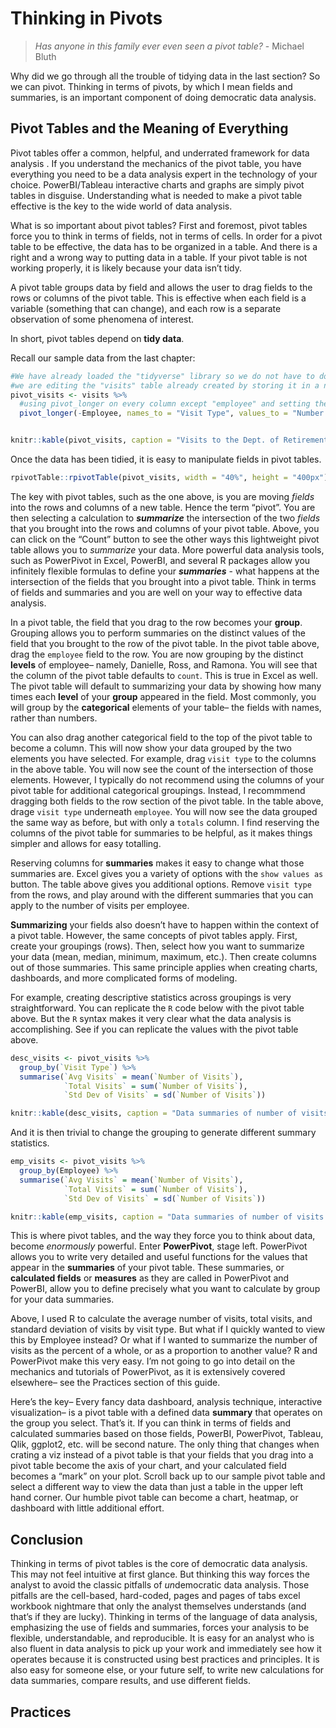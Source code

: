 # Thinking in Pivots

> *Has anyone in this family ever even seen a pivot table?* - Michael Bluth


Why did we go through all the trouble of tidying data in the last section? So we can pivot. Thinking in terms of pivots, by which I mean fields and summaries, is an important component of doing democratic data analysis. 

## Pivot Tables and the Meaning of Everything
Pivot tables offer a common,  helpful, and underrated framework for data analysis . If you understand the mechanics of the pivot table, you have everything you need to be a data analysis expert in the technology of your choice. PowerBI/Tableau interactive charts and graphs are simply pivot tables in disguise. Understanding what is needed to make a pivot table effective is the key to the wide world of data analysis. 

What is so important about pivot tables? First and foremost, pivot tables force you to think in terms of fields, not in terms of cells. In order for a pivot table to be effective, the data has to be organized in a table. And there is a right and a wrong way to putting data in a table. If your pivot table is not working properly, it is likely because your data isn't tidy. 

A pivot table groups data by field and allows the user to drag fields to the rows or columns of the pivot table. This is effective when each field is a variable (something that can change), and each row is a separate observation of some phenomena of interest. 

In short, pivot tables depend on **tidy data**. 

Recall our sample data from the last chapter:

```r
#We have already loaded the "tidyverse" library so we do not have to do it again
#we are editing the "visits" table already created by storing it in a new table pivot_visits
pivot_visits <- visits %>% 
  #using pivot_longer on every column except "employee" and setting the name of the new columns
  pivot_longer(-Employee, names_to = "Visit Type", values_to = "Number of Visits") 


knitr::kable(pivot_visits, caption = "Visits to the Dept. of Retirement Services in a given month")
```

Once the data has been tidied, it is easy to manipulate fields in pivot tables. 

```r
rpivotTable::rpivotTable(pivot_visits, width = "40%", height = "400px")
```

The key with pivot tables, such as the one above, is you are moving *fields* into the rows and columns of a new table. Hence the term "pivot". You are then selecting a calculation to ***summarize*** the intersection of the two *fields* that you brought into the rows and columns of your pivot table. Above, you can click on the "Count" button to see the other ways this lightweight pivot table allows you to *summarize* your data. More powerful data analysis tools, such as PowerPivot in Excel, PowerBI, and several R packages allow you infinitely flexible formulas to define your ***summaries*** -  what happens at the intersection of the fields that you brought into a pivot table.  Think in terms of fields and summaries and you are well on your way to effective data analysis. 

In a pivot table, the field that you drag to the row becomes your **group**. Grouping allows you to perform summaries on the distinct values of the field that you brought to the row of the pivot table. In the pivot table above, drag the `employee` field to the row. You are now grouping by the distinct **levels** of employee-- namely, Danielle, Ross, and Ramona. You will see that the column of the pivot table defaults to `count`. This is true in Excel as well. The pivot table will default to summarizing your data by showing how many times each **level** of your **group** appeared in the field. Most commonly, you will group by the **categorical** elements of your table-- the fields with names, rather than numbers. 

You can also drag another categorical field to the top of the pivot table to become a column. This will now show your data grouped by the two elements you have selected. For example, drag `visit type` to the columns in the above table. You will now see the count of the intersection of those elements. However, I typically do not recommend using the columns of your pivot table for additional categorical groupings. Instead, I recommmend dragging both fields to the row section of the pivot table. In the table above, drage `visit type` underneath `employee`. You will now see the data grouped the same way as before, but with only a `totals` column. I find reserving the columns of the pivot table for summaries to be helpful, as it makes things simpler and allows for easy totalling. 

Reserving columns for **summaries** makes it easy to change what those summaries are. Excel gives you a variety of options with the `show values as` button. The table above gives you additional options. Remove `visit type` from the rows, and play around with the different summaries that you can apply to the number of visits per employee.

**Summarizing** your fields also doesn't have to happen within the context of a pivot table. However, the same concepts of pivot tables apply. First, create your groupings (rows). Then, select how you want to summarize your data (mean, median, minimum, maximum, etc.). Then create columns out of those summaries. This same principle applies when creating charts, dashboards, and more complicated forms of modeling. 

For example, creating descriptive statistics across groupings is very straightforward. You can replicate the `R` code below with the pivot table above. But the `R` syntax makes it very clear what the data analysis is accomplishing. See if you can replicate the values with the pivot table above. 

```r
desc_visits <- pivot_visits %>% 
  group_by(`Visit Type`) %>% 
  summarise(`Avg Visits` = mean(`Number of Visits`),
            `Total Visits` = sum(`Number of Visits`),
            `Std Dev of Visits` = sd(`Number of Visits`))

knitr::kable(desc_visits, caption = "Data summaries of number of visits by visit type")

```

And it is then trivial to change the grouping to generate different summary statistics. 

```r
emp_visits <- pivot_visits %>% 
  group_by(Employee) %>% 
  summarise(`Avg Visits` = mean(`Number of Visits`),
            `Total Visits` = sum(`Number of Visits`),
            `Std Dev of Visits` = sd(`Number of Visits`))

knitr::kable(emp_visits, caption = "Data summaries of number of visits by employee")

```


This is where pivot tables, and the way they force you to think about data, become *enormously* powerful. Enter **PowerPivot**, stage left. PowerPivot allows you to write very detailed and useful functions for the values that appear in the **summaries** of your  pivot table. These summaries, or **calculated fields** or **measures** as they are called in PowerPivot and PowerBI, allow you to define precisely what you want to calculate by group for your data summaries.

Above, I used R to calculate the average number of visits, total visits, and standard deviation of visits by visit type. But what if I quickly wanted to view this by Employee instead? Or what if I wanted to summarize the number of visits as the percent of a whole, or as a proportion to another value? R and PowerPivot make this very easy. I'm not going to go into detail on the mechanics and tutorials of PowerPivot, as it is extensively covered elsewhere-- see the Practices section of this guide. 

Here's the key-- Every fancy data dashboard, analysis technique, interactive visualization-- is a pivot table with a defined data **summary** that operates on the group you select. That's it. If you can think in terms of fields and calculated summaries based on those fields, PowerBI, PowerPivot, Tableau, Qlik, ggplot2, etc. will be second nature. The only thing that changes when crating a viz instead of a pivot table is that your fields that you drag into a pivot table become the axis of your chart, and your calculated field becomes a "mark" on your plot. Scroll back up to our sample pivot table and select a different way to view the data than just a table in the upper left hand corner. Our humble pivot table can become a chart, heatmap, or dashboard with little additional effort. 

## Conclusion
Thinking in terms of pivot tables is the core of democratic data analysis. This may not feel intuitive at first glance. But thinking this way forces the analyst to avoid the classic pitfalls of *un*democratic data analysis. Those pitfalls are the cell-based, hard-coded, pages and pages of tabs excel workbook nightmare that only the analyst themselves understands (and that's if they are lucky). Thinking in terms of the language of data analysis, emphasizing the use of fields and summaries, forces your analysis to be flexible, understandable, and reproducible. It is easy for an analyst who is also fluent in data analysis to pick up your work and immediately see how it operates because it is constructed using best practices and principles. It is also easy for someone else, or your future self, to write new calculations for data summaries, compare results, and use different fields.


## Practices

